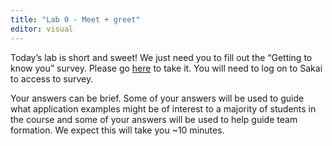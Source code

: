 ```yaml
---
title: "Lab 0 - Meet + greet"
editor: visual
---
```


Today's lab is short and sweet! We just need you to fill out the "Getting to know you" survey. Please go [here](https://sakai.duke.edu/samigo-app/servlet/Login?id=6fa7ebf3-01af-42a6-91ba-3e813d3901221641094171786) to take it. You will need to log on to Sakai to access to survey.

Your answers can be brief. Some of your answers will be used to guide what application examples might be of interest to a majority of students in the course and some of your answers will be used to help guide team formation. We expect this will take you \~10 minutes.